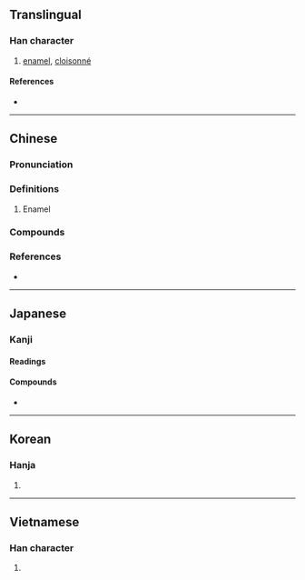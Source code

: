 {{also|珐}}
{{character info/new}}
==Translingual==

===Han character===
{{Han char|rn=96|rad=玉|as=08|sn=12|four=14131|canj=MGEGI|ids=⿰𤣩法}}

# [[enamel]], [[cloisonné]]

====References====
* {{Han ref|kx=0736.081|dkj=21088|hdz=21123.090|uh=743A|ud=29754|bh=B557|bd=46423}}

----

==Chinese==
{{zh-forms|s=珐}}

===Pronunciation===
{{zh-pron
|m=fà
|c=faat3,fat3
|cat=
}}

===Definitions===
{{zh-hanzi}}

# Enamel {{rfv-sense|zh}}

===Compounds===
{{zh-der|琺蛺蝶|琺瑯|琺瑯彩|琺瑯質}}

===References===
* {{R:yue:mfccd}}

----

==Japanese==

===Kanji===
{{ja-kanji|rs=玉08}}

====Readings====
{{ja-readings
|goon=ほう
|kanon=ほう}}

====Compounds====
* {{ja-r|琺瑯|ほうろう}}

----

==Korean==

===Hanja===
{{ko-hanja|hangeul=법|eumhun=|rv=beop|mr=pŏp|y=pep}}

# {{defn|lang=ko|sort=玉08}}

----

==Vietnamese==

===Han character===
{{vi-hantu|pháp|rs=玉08}}

# {{defn|lang=vi}}

{{cln|vi|Han tu}}